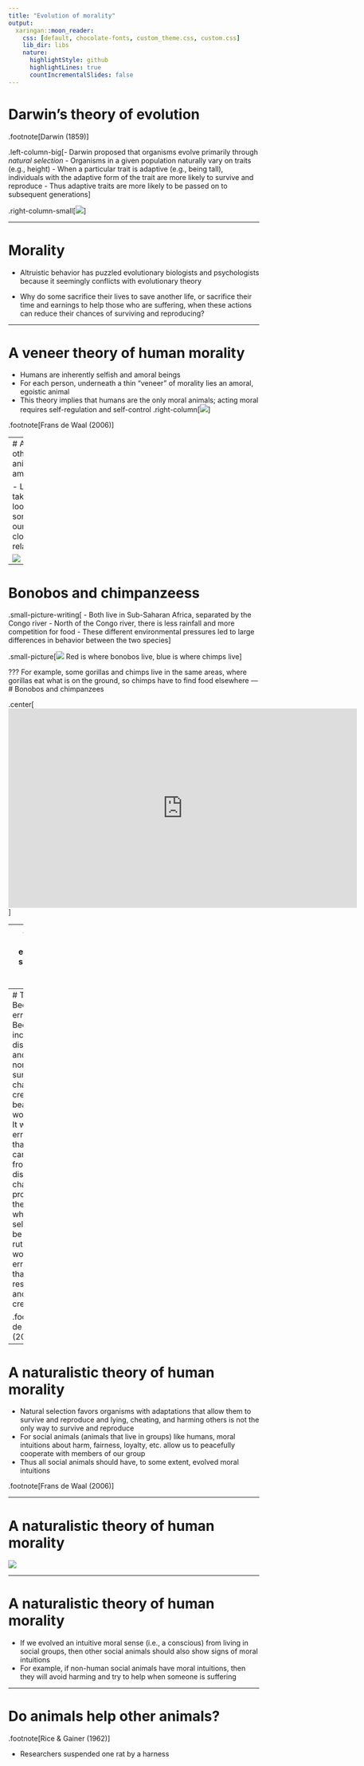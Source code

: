 ```yaml
---
title: "Evolution of morality"
output:
  xaringan::moon_reader:
    css: [default, chocolate-fonts, custom_theme.css, custom.css]
    lib_dir: libs
    nature:
      highlightStyle: github
      highlightLines: true
      countIncrementalSlides: false
---
```


# Darwin's theory of evolution 

.footnote[Darwin (1859)]

.left-column-big[- Darwin proposed that organisms evolve primarily through *natural selection*
  - Organisms in a given population naturally vary on traits (e.g., height)
  - When a particular trait is adaptive (e.g., being tall), individuals with the adaptive form of the trait are more likely to survive and reproduce
  - Thus adaptive traits are more likely to be passed on to subsequent generations]

.right-column-small[![](images/giraffes.gpg.JPG)]

---

# Morality

- Altruistic behavior has puzzled evolutionary biologists and psychologists because it seemingly conflicts with evolutionary theory

-  Why do some sacrifice their lives to save another life, or sacrifice their time and earnings to help those who are suffering, when these actions can reduce their chances of surviving and reproducing? 


---

# A veneer theory of human morality

- Humans are inherently selfish and amoral beings
- For each person, underneath a thin "veneer" of morality lies an amoral, egoistic animal
- This theory implies that humans are the only moral animals; acting moral requires self-regulation and self-control 
.right-column[![](images/veneer.jpg)]

.footnote[Frans de Waal (2006)]

---
# Are other animals amoral?

- Let's take a look at some of our closest relatives

![](images/tree2.JPG)

---

# Bonobos and chimpanzeess

.small-picture-writing[
- Both live in Sub-Saharan Africa, separated by the Congo river
- North of the Congo river, there is less rainfall and more competition for food
- These different environmental pressures led to large differences in behavior between the two species]

.small-picture[![](images/Bonobo_vs_chimp.png)
Red is where bonobos live, blue is where chimps live]

???
For example, some gorillas and chimps live in the same areas, where gorillas  eat what is on the ground, so chimps have to find food elsewhere 
---
# Bonobos and chimpanzees

.center[<iframe width="700" height="400" src="https://www.youtube.com/embed/Wrv-W-_mHnI" frameborder="0" allow="accelerometer; autoplay; clipboard-write; encrypted-media; gyroscope; picture-in-picture" allowfullscreen></iframe>]


---
# Is there enough evidence to support the veneer theory?

- While bonobos are relatively peaceful, chimps can be very violent
- Bonobo females ban together to form strong alliances, but chimpanzee males often hurt females and children for their own benefit
- .highlight[Discussion question:] can understanding the behavior of our closest relatives (chimps and bonobos) tell us anything about human morality? Are we chimps with self-control (as veneer theory would suggest), or is something else going on?


---
# The Beethoven error
- Beethoven was incredibly disorganized and messy; nonetheless, surrounded by chaos, he created beautiful works of art
- It would be an error to say that beauty cannot result from a disorderly, chaotic process
- In the same way, while natural selection can be cruel and ruthless, it would be an error to say that it can only result in cruel and ruthless creatures


.footnote[Frans de Waal (2006)]

---

# A naturalistic theory of human morality
- Natural selection favors organisms with adaptations that allow them to survive and reproduce and lying, cheating, and harming others is not the only way to survive and reproduce
- For social animals (animals that live in groups) like humans, moral intuitions about harm, fairness, loyalty, etc. allow us to peacefully cooperate with members of our group
- Thus all social animals should have, to some extent, evolved moral intuitions 

.footnote[Frans de Waal (2006)]

---

# A naturalistic theory of human morality

![](images/morality_adaptation.JPG)

---


# A naturalistic theory of human morality

- If we evolved an intuitive moral sense (i.e., a conscious) from living in social groups, then other social animals should also show signs of moral intuitions
- For example, if non-human social animals have moral intuitions, then they will avoid harming and try to help when someone is suffering


---

# Do animals help other animals?

.footnote[Rice & Gainer (1962)]

- Researchers suspended one rat by a harness  